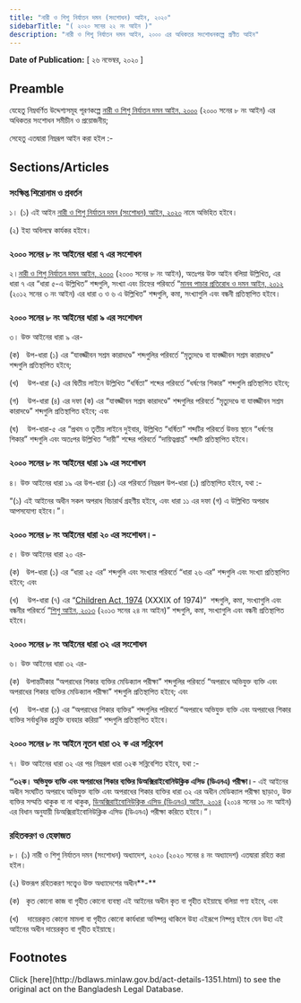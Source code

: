```yaml
---
title: "নারী ও শিশু নির্যাতন দমন (সংশোধন) আইন, ২০২০"
sidebarTitle: "( ২০২০ সনের ২২ নং আইন )"
description: "নারী ও শিশু নির্যাতন দমন আইন, ২০০০ এর অধিকতর সংশোধনকল্পে প্রণীত আইন"
---
```


**Date of Publication:** [ ২৬ নভেম্বর, ২০২০ ]

## Preamble

যেহেতু নিম্নবর্ণিত উদ্দেশ্যসমূহ পূরণকল্পে [নারী ও শিশু নির্যাতন দমন আইন, ২০০০](/act-835.html "নারী ও শিশু নির্যাতন দমন আইন, ২০০০") (২০০০ সনের ৮ নং আইন) এর অধিকতর সংশোধন সমীচীন ও প্রয়োজনীয়;

সেহেতু এতদ্বারা নিম্নরূপ আইন করা হইল :-

## Sections/Articles

### সংক্ষিপ্ত শিরোনাম ও প্রবর্তন

১। (১) এই আইন [নারী ও শিশু নির্যাতন দমন (সংশোধন) আইন, ২০২০](/act-1351.html "নারী ও শিশু নির্যাতন দমন (সংশোধন) আইন, ২০২০") নামে অভিহিত হইবে।

(২) ইহা অবিলম্বে কার্যকর হইবে।

### ২০০০ সনের ৮ নং আইনের ধারা ৭ এর সংশোধন

২।[নারী ও শিশু নির্যাতন দমন আইন, ২০০০](/act-835.html "নারী ও শিশু নির্যাতন দমন আইন, ২০০০") (২০০০ সনের ৮ নং আইন), অতঃপর উক্ত আইন বলিয়া উল্লিখিত, এর ধারা ৭ এর “ধারা ৫-এ উল্লিখিত” শব্দগুলি, সংখ্যা এবং চিহ্নের পরিবর্তে “[মানব পাচার প্রতিরোধ ও দমন আইন, ২০১২](/act-1086.html "মানব পাচার প্রতিরোধ ও দমন আইন, ২০১২") (২০১২ সনের ৩ নং আইন) এর ধারা ৩ ও ৬ এ উল্লিখিত” শব্দগুলি, কমা, সংখ্যাগুলি এবং বন্ধনী প্রতিস্থাপিত হইবে।

### ২০০০ সনের ৮ নং আইনের ধারা ৯ এর সংশোধন

৩। উক্ত আইনের ধারা ৯ এর-

(ক)   উপ-ধারা (১) এর “যাবজ্জীবন সশ্রম কারাদণ্ডে” শব্দগুলির পরিবর্তে “মৃত্যুদণ্ডে বা যাবজ্জীবন সশ্রম কারাদণ্ডে” শব্দগুলি প্রতিস্থাপিত হইবে;

(খ)    উপ-ধারা (২) এর দ্বিতীয় লাইনে উল্লিখিত “ধর্ষিতা” শব্দের পরিবর্তে “ধর্ষণের শিকার” শব্দগুলি প্রতিস্থাপিত হইবে;

(গ)    উপ-ধারা (৪) এর দফা (ক) এর “যাবজ্জীবন সশ্রম কারাদণ্ডে” শব্দগুলির পরিবর্তে “মৃত্যুদণ্ডে বা যাবজ্জীবন সশ্রম কারাদণ্ডে” শব্দগুলি প্রতিস্থাপিত হইবে; এবং

(ঘ)    উপ-ধারা-৫ এর “প্রথম ও তৃতীয় লাইনে দুইবার, উল্লিখিত “ধর্ষিতা” শব্দটির পরিবর্তে উভয় স্থানে “ধর্ষণের শিকার” শব্দগুলি এবং অতঃপর উল্লিখিত “দায়ী” শব্দের পরিবর্তে “দায়িত্বপ্রাপ্ত” শব্দটি প্রতিস্থাপিত হইবে।

### ২০০০ সনের ৮ নং আইনের ধারা ১৯ এর সংশোধন

৪। উক্ত আইনের ধারা ১৯ এর উপ-ধারা (১) এর পরিবর্তে নিম্নরূপ উপ-ধারা (১) প্রতিস্থাপিত হইবে, যথা :-

“(১) এই আইনের অধীন সকল অপরাধ বিচারার্থ গ্রহণীয় হইবে, এবং ধারা ১১ এর দফা (গ) এ উল্লিখিত অপরাধ আপসযোগ্য হইবে।”।

### ২০০০ সনের ৮ নং আইনের ধারা ২০ এর সংশোধন।-

৫। উক্ত আইনের ধারা ২০ এর-

(ক)   উপ-ধারা (১) এর “ধারা ২৫ এর” শব্দগুলি এবং সংখ্যার পরিবর্তে “ধারা ২৬ এর” শব্দগুলি এবং সংখ্যা প্রতিস্থাপিত হইবে; এবং

(খ)    উপ-ধারা (৭) এর “[Children Act, 1974](/act-470.html "Children Act, 1974") (XXXIX of 1974)”  শব্দগুলি, কমা, সংখ্যাগুলি এবং বন্ধনীর পরিবর্তে “[শিশু আইন, ২০১৩](/act-1119.html "শিশু আইন, ২০১৩") (২০১৩ সনের ২৪ নং আইন)” শব্দগুলি, কমা, সংখ্যাগুলি এবং বন্ধনী প্রতিস্থাপিত হইবে।

### ২০০০ সনের ৮ নং আইনের ধারা ৩২ এর সংশোধন

৬। উক্ত আইনের ধারা ৩২ এর-

(ক)   উপান্তটীকার “অপরাধের শিকার ব্যক্তির মেডিক্যাল পরীক্ষা” শব্দগুলির পরিবর্তে “অপরাধে অভিযুক্ত ব্যক্তি এবং অপরাধের শিকার ব্যক্তির মেডিক্যাল পরীক্ষা” শব্দগুলি প্রতিস্থাপিত হইবে; এবং

(খ)    উপ-ধারা (১) এর “অপরাধের শিকার ব্যক্তির” শব্দগুলির পরিবর্তে “অপরাধে অভিযুক্ত ব্যক্তি এবং অপরাধের শিকার ব্যক্তির সর্বাধুনিক প্রযুক্তি ব্যবহার করিয়া” শব্দগুলি প্রতিস্থাপিত হইবে।

### ২০০০ সনের ৮ নং আইনে নূতন ধারা ৩২ ক এর সন্নিবেশ

৭। উক্ত আইনের ধারা ৩২ এর পর নিম্নরূপ ধারা ৩২ক সন্নিবেশিত হইবে, যথা :-

**“৩২ক। অভিযুক্ত ব্যক্তি এবং অপরাধের শিকার ব্যক্তির ডিঅক্সিরাইবোনিউক্লিক এসিড (ডিএনএ) পরীক্ষা।**- এই আইনের অধীন সংঘটিত অপরাধে অভিযুক্ত ব্যক্তি এবং অপরাধের শিকার ব্যক্তির ধারা ৩২ এর অধীন মেডিক্যাল পরীক্ষা ছাড়াও, উক্ত ব্যক্তির সম্মতি থাকুক বা না থাকুক, [ডিঅক্সিরাইবোনিউক্লিক এসিড (ডিএনএ) আইন, ২০১৪](/act-1151.html "ডিঅক্সিরাইবোনিউক্লিক এসিড (ডিএনএ) আইন, ২০১৪") (২০১৪ সনের ১০ নং আইন) এর বিধান অনুযায়ী ডিঅক্সিরাইবোনিউক্লিক এসিড (ডিএনএ) পরীক্ষা করিতে হইবে।”।

### রহিতকরণ ও হেফাজত

৮। (১) নারী ও শিশু নির্যাতন দমন (সংশোধন) অধ্যাদেশ, ২০২০ (২০২০ সনের ৪ নং অধ্যাদেশ) এতদ্বারা রহিত করা হইল।

(২) উক্তরূপ রহিতকরণ সত্ত্বেও উক্ত অধ্যাদেশের অধীন**-**

(ক)   কৃত কোনো কাজ বা গৃহীত কোনো ব্যবস্থা এই আইনের অধীন কৃত বা গৃহীত হইয়াছে বলিয়া গণ্য হইবে, এবং

(খ)    দায়েরকৃত কোনো মামলা বা গৃহীত কোনো কার্যধারা অনিষ্পন্ন থাকিলে উহা এইরূপে নিষ্পন্ন হইবে যেন উহা এই আইনের অধীন দায়েরকৃত বা গৃহীত হইয়াছে।

## Footnotes

<Note>
  Click [here](http://bdlaws.minlaw.gov.bd/act-details-1351.html) to see the original act on the Bangladesh Legal Database.
</Note>
